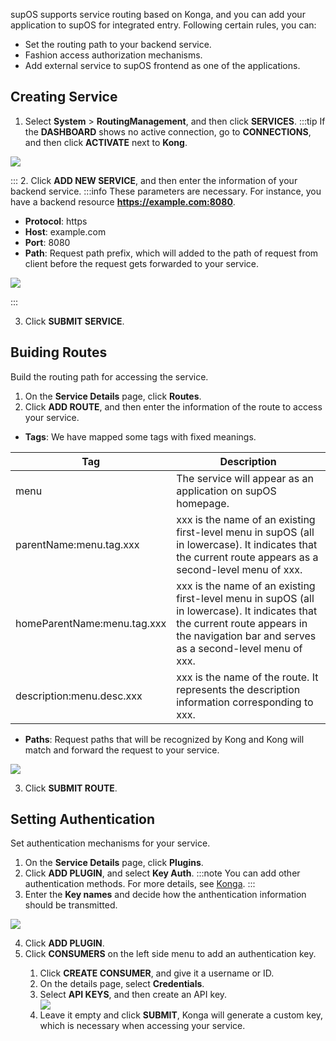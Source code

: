 supOS supports service routing based on Konga, and you can add your application to supOS for integrated entry. Following certain rules, you can:
- Set the routing path to your backend service.
- Fashion access authorization mechanisms.
- Add external service to supOS frontend as one of the applications.

## Creating Service
1. Select **System** > **RoutingManagement**, and then click **SERVICES**.
:::tip
If the **DASHBOARD** shows no active connection, go to **CONNECTIONS**, and then click **ACTIVATE** next to **Kong**.

<img src="http://communityimage2.oss-cn-hangzhou.aliyuncs.com/29.png" />

:::
2. Click **ADD NEW SERVICE**, and then enter the information of your backend service.
:::info
These parameters are necessary. For instance, you have a backend resource **https://example.com:8080**.
- **Protocol**: https
- **Host**: example.com
- **Port**: 8080
- **Path**: Request path prefix, which will added to the path of request from client before the request gets forwarded to your service.

<img width={650} src="http://communityimage2.oss-cn-hangzhou.aliyuncs.com/30.png" />

:::

3. Click **SUBMIT SERVICE**.

## Buiding Routes
Build the routing path for accessing the service.
1. On the **Service Details** page, click **Routes**.
2. Click **ADD ROUTE**, and then enter the information of the route to access your service.
- **Tags**: We have mapped some tags with fixed meanings.

<table>
        <thead>
            <tr>
                <th>Tag</th>
                <th>Description</th>
            </tr>
        </thead>
        <tbody>
            <tr>
                <td>menu</td>
                <td>The service will appear as an application on supOS homepage.</td>
            </tr>
            <tr>
                <td>parentName:menu.tag.xxx</td>
                <td>xxx is the name of an existing first-level menu in supOS (all in lowercase). It indicates that the current route appears as a second-level menu of xxx.</td>
            </tr>
            <tr>
                <td>homeParentName:menu.tag.xxx</td>
                <td>xxx is the name of an existing first-level menu in supOS (all in lowercase). It indicates that the current route appears in the navigation bar and serves as a second-level menu of xxx.</td>
            </tr>
            <tr>
                <td>description:menu.desc.xxx</td>
                <td>xxx is the name of the route. It represents the description information corresponding to xxx.</td>
            </tr>
        </tbody>
    </table>

- **Paths**: Request paths that will be recognized by Kong and Kong will match and forward the request to your service.

<img width={650} src="http://communityimage2.oss-cn-hangzhou.aliyuncs.com/31.png" />

3. Click **SUBMIT ROUTE**.

## Setting Authentication
Set authentication mechanisms for your service.
1. On the **Service Details** page, click **Plugins**.
2. Click **ADD PLUGIN**, and select **Key Auth**.
:::note
You can add other authentication methods. For more details, see <a href="https://github.com/pantsel/konga/blob/master/README.md">Konga</a>.
:::
3. Enter the **Key names** and decide how the anthentication information should be transmitted.

<img width={650} src="http://communityimage2.oss-cn-hangzhou.aliyuncs.com/32.png" />

4. Click **ADD PLUGIN**.
5. Click **CONSUMERS** on the left side menu to add an authentication key.

<ol>
<ol> 
<li>Click <b>CREATE CONSUMER</b>, and give it a username or ID.</li>
<li>On the details page, select <b>Credentials</b>.</li>
<li>Select <b>API KEYS</b>, and then create an API key.</li>
<img src="http://communityimage2.oss-cn-hangzhou.aliyuncs.com/33.png" />
<li>Leave it empty and click <b>SUBMIT</b>, Konga will generate a custom key, which is necessary when accessing your service.</li>
</ol>
</ol> 
